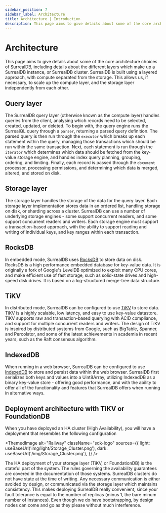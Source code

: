```yaml
---
sidebar_position: 7
sidebar_label: Architecture
title: Architecture | Introduction
description: This page aims to give details about some of the core architecture choices of SurrealDB, including details about the different layers which make up a SurrealDB instance, or SurrealDB cluster.
---
```



# Architecture

This page aims to give details about some of the core architecture choices of SurrealDB, including details about the different layers which make up a SurrealDB instance, or SurrealDB cluster. SurrealDB is built using a layered approach, with compute separated from the storage. This allows us, if necessary, to scale up the compute layer, and the storage layer independently from each other.

## Query layer

The SurrealDB query layer (otherwise known as the compute layer) handles queries from the client, analysing which records need to be selected, created, updated, or deleted. To begin with, the query engine runs the SurrealQL query through a `parser`, returning a parsed query definition. The parsed query is then run through the `executor` which breaks up each statement within the query, managing those transactions which should be run within the same transaction. Next, each statement is run through the `iterator` which determines which data should be fetched from the key-value storage engine, and handles index query planning, grouping, ordering, and limiting. Finally, each record is passed through the `document` processor, processing permissions, and determining which data is merged, altered, and stored on disk.

## Storage layer

The storage layer handles the storage of the data for the query layer. Each storage layer implementation stores data in an ordered list, handling storage on disk, or sharding across a cluster. SurrealDB can use a number of underlying storage engines - some support concurrent readers, and some support concurrent readers and writers. Each storage engine must support a transaction-based approach, with the ability to support reading and writing of individual keys, and key ranges within each transaction.

## RocksDB

In embedded mode, SurrealDB uses [RocksDB](https://rocksdb.org/) to store data on disk. RocksDB is a high performance embedded database for key-value data. It is originally a fork of Google's LevelDB optimized to exploit many CPU cores, and make efficient use of fast storage, such as solid-state drives and high-speed disk drives. It is based on a log-structured merge-tree data structure.

## TiKV

In distributed mode, SurrealDB can be configured to use [TiKV](https://tikv.org/) to store data. TiKV is a highly scalable, low latency, and easy to use key-value datastore. TiKV supports raw and transaction-based querying with ACID compliance, and support for multiple concurrent readers and writers. The design of TiKV is inspired by distributed systems from Google, such as BigTable, Spanner, and Percolator, and some of the latest achievements in academia in recent years, such as the Raft consensus algorithm.

## IndexedDB

When running in a web browser, SurrealDB can be configured to use [IndexedDB](https://web.dev/indexeddb/) to store and persist data within the web browser. SurrealDB first serializes both keys and values into a Uint8Array, utilizing IndexedDB as a binary key-value store - offering good performance, and with the ability to offer all of the functionality and features that SurrealDB offers when running in alternative ways.

## Deployment architecture with TiKV or FoundationDB

When you have deployed an HA cluster (High Availability), you will have a deployment that resembles the following configuration

<ThemedImage
  alt="Railway"
  className="sdk-logo"
  sources={{
    light: useBaseUrl('img/light/Storage_Cluster.png'),
    dark: useBaseUrl('/img/Storage_Cluster.png'),
  }}
/>

The HA deployment of your storage layer (TiKV, or FoundationDB) is the stateful part of the system.
The rules governing the availability guarantees are covered in the documentation of those systems.
SurrealDB clusters do not have state at the time of writing.
Any necessary communication is either avoided by design, or communicated via the storage layer which maintains consistency.
This makes deploying SurrealDB really convenient, since your fault tolerance is equal to the number of replicas (minus 1, the bare minum number of instances).
Even though we do have bootstrapping, by design nodes can come and go as they please without much interference.

